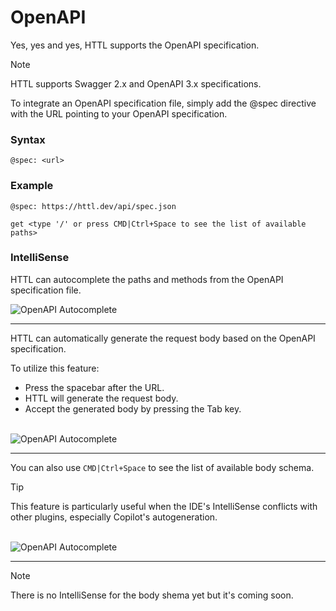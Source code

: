 # OpenAPI
 
Yes, yes and yes, HTTL supports the OpenAPI specification.

> [!NOTE]
>
> HTTL supports Swagger 2.x and OpenAPI 3.x specifications.
>

To integrate an OpenAPI specification file, simply add the @spec directive with the URL pointing to your OpenAPI specification.

### Syntax

```httl
@spec: <url>
```

### Example

```httl
@spec: https://httl.dev/api/spec.json

get <type '/' or press CMD|Ctrl+Space to see the list of available paths>
```

### IntelliSense

HTTL can autocomplete the paths and methods from the OpenAPI specification file.
<br />

<img src="/images/vscode-openapi-path-autocomplete.png" alt="OpenAPI Autocomplete" />

---

HTTL can automatically generate the request body based on the OpenAPI specification.

To utilize this feature:
- Press the spacebar after the URL.
- HTTL will generate the request body.
- Accept the generated body by pressing the Tab key.

<br />

<img src="/images/vscode-openapi-body-inline.png" alt="OpenAPI Autocomplete" />

---

You can also use `CMD|Ctrl+Space` to see the list of available body schema.

> [!TIP]
>
> This feature is particularly useful when the IDE's IntelliSense conflicts with other plugins, especially Copilot's autogeneration.
> 

<br />

<img src="/images/vscode-openapi-body-autocomplete.png" alt="OpenAPI Autocomplete" />

---

> [!NOTE]
>
> There is no IntelliSense for the body shema yet but it's coming soon.
> 
